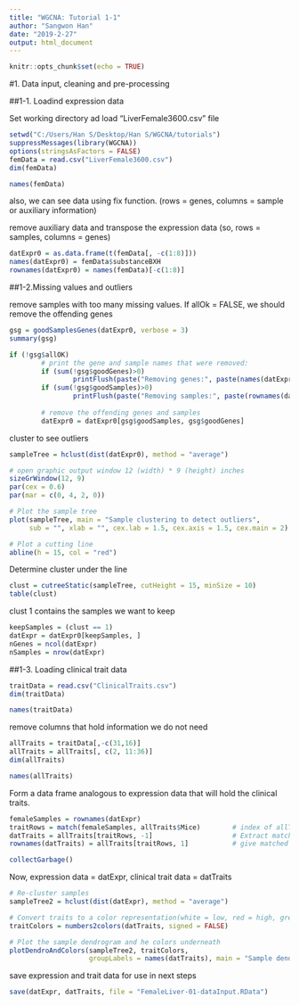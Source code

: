---
title: "WGCNA: Tutorial 1-1"
author: "Sangwon Han"
date: "2019-2-27"
output: html_document
---

```{r setup, include=FALSE}
knitr::opts_chunk$set(echo = TRUE)
```

#1. Data input, cleaning and pre-processing

##1-1. Loadind expression data

Set working directory ad load "LiverFemale3600.csv" file

```{r}
setwd("C:/Users/Han S/Desktop/Han S/WGCNA/tutorials")
suppressMessages(library(WGCNA))
options(stringsAsFactors = FALSE)
femData = read.csv("LiverFemale3600.csv")
dim(femData)
```

```{r}
names(femData)
```

also, we can see data using fix function. (rows = genes, columns = sample or auxiliary information)

remove auxiliary data and transpose the expression data (so, rows = samples, columns = genes)
```{r}
datExpr0 = as.data.frame(t(femData[, -c(1:8)]))
names(datExpr0) = femData$substanceBXH
rownames(datExpr0) = names(femData)[-c(1:8)]
```

##1-2.Missing values and outliers

remove samples with too many missing values. If allOk = FALSE, we should remove the  offending genes
```{r}
gsg = goodSamplesGenes(datExpr0, verbose = 3)
summary(gsg)
```
```{r}
if (!gsg$allOK)
        # print the gene and sample names that were removed:
        if (sum(!gsg$goodGenes)>0)
                printFlush(paste("Removing genes:", paste(names(datExpr0)[!gsg$goodGenes], collapse = ", ")))
        if (sum(!gsg$goodSamples)>0)
                printFlush(paste("Removing samples:", paste(rownames(datExpr0)[!gsg$goodSamples], collapse = ", ")))
        
        # remove the offending genes and samples
        datExpr0 = datExpr0[gsg$goodSamples, gsg$goodGenes]
```

cluster to see outliers
```{r}
sampleTree = hclust(dist(datExpr0), method = "average")

# open graphic output window 12 (width) * 9 (height) inches 
sizeGrWindow(12, 9)     
par(cex = 0.6)
par(mar = c(0, 4, 2, 0))

# Plot the sample tree
plot(sampleTree, main = "Sample clustering to detect outliers", 
     sub = "", xlab = "", cex.lab = 1.5, cex.axis = 1.5, cex.main = 2)

# Plot a cutting line
abline(h = 15, col = "red")
```

Determine cluster under the line
```{r}
clust = cutreeStatic(sampleTree, cutHeight = 15, minSize = 10)
table(clust)
```

clust 1 contains the samples we want to keep
```{r}
keepSamples = (clust == 1)
datExpr = datExpr0[keepSamples, ]
nGenes = ncol(datExpr)
nSamples = nrow(datExpr)
```


##1-3. Loading clinical trait data
```{r}
traitData = read.csv("ClinicalTraits.csv")
dim(traitData)
```

```{r}
names(traitData)
```

remove columns that hold information we do not need
```{r}
allTraits = traitData[,-c(31,16)]
allTraits = allTraits[, c(2, 11:36)]
dim(allTraits)
```

```{r}
names(allTraits)
```

Form a data frame analogous to expression data that will hold the clinical traits.
```{r}
femaleSamples = rownames(datExpr)
traitRows = match(femaleSamples, allTraits$Mice)        # index of allTraits$Mice which matches with expression data
datTraits = allTraits[traitRows, -1]                    # Extract matched trait data except 1st column(Mice)
rownames(datTraits) = allTraits[traitRows, 1]           # give matched mice name 

collectGarbage()
```

Now, expression data = datExpr, clinical trait data = datTraits
```{r}
# Re-cluster samples
sampleTree2 = hclust(dist(datExpr), method = "average")

# Convert traits to a color representation(white = low, red = high, grey = missing entry)
traitColors = numbers2colors(datTraits, signed = FALSE)

# Plot the sample dendrogram and he colors underneath
plotDendroAndColors(sampleTree2, traitColors, 
                    groupLabels = names(datTraits), main = "Sample dendrogram and trait heatmap")
```

save expression and trait data for use in next steps
```{r}
save(datExpr, datTraits, file = "FemaleLiver-01-dataInput.RData")
```

